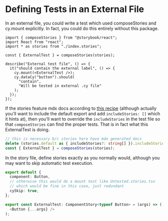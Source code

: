 
<!-- id here and in story is just for doc permalink purposes -->

<Meta
  title="File Formats/External Test"
  component={Button}
  id="external-test"
/>

# Defining Tests in an External File

<Story story={stories.ExternalTest} id="external-test" />

In an external file, you could write a test which used composeStories
and cy.mount explicitly. In fact, you could do this entirely without this package.

```tsx
import { composeStories } from "@storybook/react";
import React from "react";
import * as stories from "./index.stories";

const { ExternalTest } = composeStories(stories);

describe("External test file", () => {
  it("should contain the external label", () => {
    cy.mount(<ExternalTest />);
    cy.dataCy("button").should(
      "contain",
      "Will be tested in external .cy file"
    );
  });
});
```

If the stories feature mdx docs according to [this recipe](https://github.com/storybookjs/storybook/blob/next/code/addons/docs/docs/recipes.md) (although actually you'll want to include the default export and add `includeStories: []` which it hints at), then you'll want to override the `includeStories` in the test file so that `composeStories` can find the proper tests. That is in fact what this ExternalTest is doing.

```ts
// this is necessary b/c stories here have mdx generated docs
delete (stories.default as { includeStories?: string[] }).includeStories;
const { ExternalTest } = composeStories(stories);
```

In the story file, define stories exactly as you normally would, although you may
want to skip automatic test execution.

```ts
export default {
  component: Button,
  // otherwise this would do a mount test like Untested.stories.tsx
  // which would be fine in this case, just redundant
  cySkip: true,
};

export const ExternalTest: ComponentStory<typeof Button> = (args) => (
  <Button {...args} />
);
```
